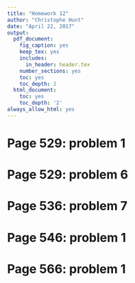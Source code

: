 ```yaml
---
title: "Homework 12"
author: "Christophe Hunt"
date: "April 22, 2017"
output:
  pdf_document:
    fig_caption: yes
    keep_tex: yes
    includes:
      in_header: header.tex
    number_sections: yes
    toc: yes
    toc_depth: 2
  html_document:
    toc: yes
    toc_depth: '2'
always_allow_html: yes
---
```


# Page 529: problem 1

# Page 529: problem 6

# Page 536: problem 7

# Page 546: problem 1

# Page 566: problem 1